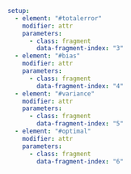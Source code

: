 ```yaml { .animate src="img/Bias_and_variance_contributing_to_total_error.svg"}
setup:
  - element: "#totalerror"
    modifier: attr
    parameters:
      - class: fragment
        data-fragment-index: "3"
  - element: "#bias"
    modifier: attr
    parameters:
      - class: fragment
        data-fragment-index: "4"
  - element: "#variance"
    modifier: attr
    parameters:
      - class: fragment
        data-fragment-index: "5"
  - element: "#optimal"
    modifier: attr
    parameters:
      - class: fragment
        data-fragment-index: "6"        
```